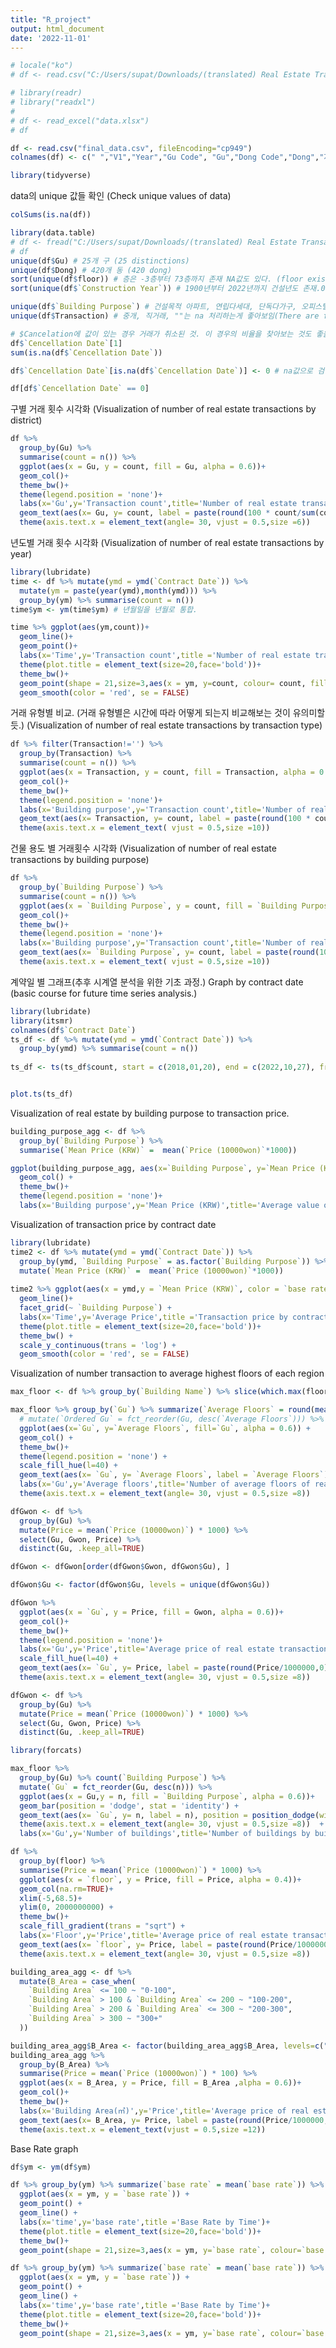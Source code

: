 ```yaml
---
title: "R_project"
output: html_document
date: '2022-11-01'
---
```

```r
# locale("ko")
# df <- read.csv("C:/Users/supat/Downloads/(translated) Real Estate Transactions in Seoul.csv", locale = locale(date_names = "ko", encoding = 'UTF-8'), encoding = 'UTF-8')

# library(readr)
# library("readxl")
# 
# df <- read_excel("data.xlsx")
# df

df <- read.csv("final_data.csv", fileEncoding="cp949")
colnames(df) <- c(" ","V1","Year","Gu Code", "Gu","Dong Code","Dong","지번구분", "지번구분명","본번","부번","Building Name","Contract Date","Price (10000won)", "Building Area", "Land Area","floor", "권리구분", "Cencellation Date", "Construction Year","Building Purpose","Transaction","Region of Real Estate Agency","Gwon","ym","month","base rate")
```


```r
library(tidyverse)
```

data의 unique 값들 확인
(Check unique values of data)
```r
colSums(is.na(df))
```

```r
library(data.table)
# df <- fread("C:/Users/supat/Downloads/(translated) Real Estate Transactions in Seoul(2).csv")
# df
unique(df$Gu) # 25개 구 (25 distinctions)
unique(df$Dong) # 420개 동 (420 dong)
sort(unique(df$floor)) # 층은 -3층부터 73층까지 존재 NA값도 있다. (floor exists from -3 to 73, and there are also NA values.)
sort(unique(df$`Construction Year`)) # 1900년부터 2022년까지 건설년도 존재.0은 이상치인듯.(Construction years exist from 1900 to 2022. 0 seems to be an outlier.)

unique(df$`Building Purpose`) # 건설목적 아파트, 연립다세대, 단독다가구, 오피스텔 네 개
unique(df$Transaction) # 중개, 직거래, ""는 na 처리하는게 좋아보임(There are four types of construction purpose: apartment, multi-family, single-family, and officetel.)

# $Cancelation에 값이 있는 경우 거래가 취소된 것. 이 경우의 비율을 찾아보는 것도 좋을듯.(If Cancelation has a value, the transaction was canceled. It would be good to find the ratio in this case.)
df$`Cencellation Date`[1]
sum(is.na(df$`Cencellation Date`))

df$`Cencellation Date`[is.na(df$`Cencellation Date`)] <- 0 # na값으로 검색하니 안나옴.

df[df$`Cencellation Date` == 0]
```
구별 거래 횟수 시각화
(Visualization of number of real estate transactions by district)
```r
df %>% 
  group_by(Gu) %>% 
  summarise(count = n()) %>% 
  ggplot(aes(x = Gu, y = count, fill = Gu, alpha = 0.6))+
  geom_col()+
  theme_bw()+
  theme(legend.position = 'none')+
  labs(x='Gu',y='Transaction count',title='Number of real estate transactions by district')+
  geom_text(aes(x= Gu, y= count, label = paste(round(100 * count/sum(count),2),'%')), position = position_dodge(width = 1),vjust = -0.5, size = 2,check_overlap = T) +
  theme(axis.text.x = element_text(angle= 30, vjust = 0.5,size =6))
```

년도별 거래 횟수 시각화
(Visualization of number of real estate transactions by year)

```r
library(lubridate)
time <- df %>% mutate(ymd = ymd(`Contract Date`)) %>%
  mutate(ym = paste(year(ymd),month(ymd))) %>% 
  group_by(ym) %>% summarise(count = n())
time$ym <- ym(time$ym) # 년월일을 년월로 통합.

time %>% ggplot(aes(ym,count))+
  geom_line()+
  geom_point()+
  labs(x='Time',y='Transaction count',title ='Number of real estate transactions by year')+
  theme(plot.title = element_text(size=20,face='bold'))+
  theme_bw()+
  geom_point(shape = 21,size=3,aes(x = ym, y=count, colour= count, fill = count)) +
  geom_smooth(color = 'red', se = FALSE)

```

거래 유형별 비교. (거래 유형별은 시간에 따라 어떻게 되는지 비교해보는 것이 유의미할듯.)
(Visualization of number of real estate transactions by transaction type)

```r
df %>% filter(Transaction!='') %>% 
  group_by(Transaction) %>% 
  summarise(count = n()) %>% 
  ggplot(aes(x = Transaction, y = count, fill = Transaction, alpha = 0.6))+
  geom_col()+
  theme_bw()+
  theme(legend.position = 'none')+
  labs(x='Building purpose',y='Transaction count',title='Number of real estate transactions by transaction type')+
  geom_text(aes(x= Transaction, y= count, label = paste(round(100 * count/sum(count),2),'%')), position = position_dodge(width = 1),vjust = -0.5, size = 3.5,check_overlap = T) +
  theme(axis.text.x = element_text( vjust = 0.5,size =10))
```
건물 용도 별 거래횟수 시각화
(Visualization of number of real estate transactions by building purpose)

```r
df %>% 
  group_by(`Building Purpose`) %>% 
  summarise(count = n()) %>% 
  ggplot(aes(x = `Building Purpose`, y = count, fill = `Building Purpose`, alpha = 0.6))+
  geom_col()+
  theme_bw()+
  theme(legend.position = 'none')+
  labs(x='Building purpose',y='Transaction count',title='Number of real estate transactions by building purpose')+
  geom_text(aes(x= `Building Purpose`, y= count, label = paste(round(100 * count/sum(count),2),'%')), position = position_dodge(width = 1),vjust = -0.5, size = 3.5,check_overlap = T) +
  theme(axis.text.x = element_text( vjust = 0.5,size =10))
```

계약일 별 그래프(추후 시계열 분석을 위한 기초 과정.)
Graph by contract date (basic course for future time series analysis.)

```r
library(lubridate)
library(itsmr)
colnames(df$`Contract Date`)
ts_df <- df %>% mutate(ymd = ymd(`Contract Date`)) %>% 
  group_by(ymd) %>% summarise(count = n())
  
ts_df <- ts(ts_df$count, start = c(2018,01,20), end = c(2022,10,27), frequency = 365)  


plot.ts(ts_df)
```


Visualization of real estate by building purpose to transaction price.
```r
building_purpose_agg <- df %>%
  group_by(`Building Purpose`) %>%
  summarise(`Mean Price (KRW)` =  mean(`Price (10000won)`*1000))

ggplot(building_purpose_agg, aes(x=`Building Purpose`, y=`Mean Price (KRW)`, fill=`Building Purpose`, alpha=0.6)) +
  geom_col() +
  theme_bw()+
  theme(legend.position = 'none')+
  labs(x='Building purpose',y='Mean Price (KRW)',title='Average value of transactions by building purpose')
```


Visualization of transaction price by contract date
```r
library(lubridate)
time2 <- df %>% mutate(ymd = ymd(`Contract Date`)) %>%
  group_by(ymd, `Building Purpose` = as.factor(`Building Purpose`)) %>% 
  mutate(`Mean Price (KRW)` =  mean(`Price (10000won)`*1000))
              
time2 %>% ggplot(aes(x = ymd,y = `Mean Price (KRW)`, color = `base rate`))+
  geom_line()+
  facet_grid(~ `Building Purpose`) +
  labs(x='Time',y='Average Price',title ='Transaction price by contract date')+
  theme(plot.title = element_text(size=20,face='bold'))+
  theme_bw() +
  scale_y_continuous(trans = 'log') +
  geom_smooth(color = 'red', se = FALSE)
```

Visualization of number transaction to average highest floors of each region
```r
max_floor <- df %>% group_by(`Building Name`) %>% slice(which.max(floor))

max_floor %>% group_by(`Gu`) %>% summarize(`Average Floors` = round(mean(floor), 2)) %>%
  # mutate(`Ordered Gu` = fct_reorder(Gu, desc(`Average Floors`))) %>% #order graph in descending order
  ggplot(aes(x=`Gu`, y=`Average Floors`, fill=`Gu`, alpha = 0.6)) +
  geom_col() +
  theme_bw()+
  theme(legend.position = 'none') +
  scale_fill_hue(l=40) +
  geom_text(aes(x= `Gu`, y= `Average Floors`, label = `Average Floors`), position = position_dodge(width = 1),vjust = -0.5, size = 4,check_overlap = T) +
  labs(x='Gu',y='Average floors',title='Number of average floors of real estate each region')+
  theme(axis.text.x = element_text(angle= 30, vjust = 0.5,size =8))

dfGwon <- df %>% 
  group_by(Gu) %>% 
  mutate(Price = mean(`Price (10000won)`) * 1000) %>% 
  select(Gu, Gwon, Price) %>%
  distinct(Gu, .keep_all=TRUE)

dfGwon <- dfGwon[order(dfGwon$Gwon, dfGwon$Gu), ]

dfGwon$Gu <- factor(dfGwon$Gu, levels = unique(dfGwon$Gu)) 

dfGwon %>%
  ggplot(aes(x = `Gu`, y = Price, fill = Gwon, alpha = 0.6))+
  geom_col()+
  theme_bw()+
  theme(legend.position = 'none')+
  labs(x='Gu',y='Price',title='Average price of real estate transactions by district')+
  scale_fill_hue(l=40) +
  geom_text(aes(x= `Gu`, y= Price, label = paste(round(Price/1000000,0), 'm')), position = position_dodge(width = 1),vjust = -0.5, size = 4,check_overlap = T) +
  theme(axis.text.x = element_text(angle= 30, vjust = 0.5,size =8)) 
```
```r
dfGwon <- df %>% 
  group_by(Gu) %>% 
  mutate(Price = mean(`Price (10000won)`) * 1000) %>% 
  select(Gu, Gwon, Price) %>%
  distinct(Gu, .keep_all=TRUE)
```

```r
library(forcats)

max_floor %>% 
  group_by(Gu) %>% count(`Building Purpose`) %>%
  mutate(`Gu` = fct_reorder(Gu, desc(n))) %>%
  ggplot(aes(x = Gu,y = n, fill = `Building Purpose`, alpha = 0.6))+
  geom_bar(position = 'dodge', stat = 'identity') +
  geom_text(aes(x= `Gu`, y= n, label = n), position = position_dodge(width = 1),vjust = -0.5, size = 3,check_overlap = T) +
  theme(axis.text.x = element_text(angle= 30, vjust = 0.5,size =8))  +
  labs(x='Gu',y='Number of buildings',title='Number of buildings by building purpose in each region')
```

```r
df %>% 
  group_by(floor) %>% 
  summarise(Price = mean(`Price (10000won)`) * 1000) %>% 
  ggplot(aes(x = `floor`, y = Price, fill = Price, alpha = 0.4))+
  geom_col(na.rm=TRUE)+
  xlim(-5,68.5)+
  ylim(0, 2000000000) +
  theme_bw()+
  scale_fill_gradient(trans = "sqrt") +
  labs(x='Floor',y='Price',title='Average price of real estate transactions by floor') +
  geom_text(aes(x= `floor`, y= Price, label = paste(round(Price/1000000,0), 'm')), position = position_dodge(width = 1), angle = 90, hjust = -0.2, size = 4,check_overlap = T,na.rm=TRUE) +
  theme(axis.text.x = element_text(angle= 30, vjust = 0.5,size =8)) 
```
```r
building_area_agg <- df %>% 
  mutate(B_Area = case_when(
    `Building Area` <= 100 ~ "0-100",
    `Building Area` > 100 & `Building Area` <= 200 ~ "100-200",
    `Building Area` > 200 & `Building Area` <= 300 ~ "200-300",
    `Building Area` > 300 ~ "300+"
  ))

building_area_agg$B_Area <- factor(building_area_agg$B_Area, levels=c("0-100", "100-200", "200-300", "300+"), ordered = TRUE)
building_area_agg %>%
  group_by(B_Area) %>% 
  summarise(Price = mean(`Price (10000won)`) * 100) %>% 
  ggplot(aes(x = B_Area, y = Price, fill = B_Area ,alpha = 0.6))+
  geom_col()+
  theme_bw()+
  labs(x='Building Area(㎡)',y='Price',title='Average price of real estate transactions by building area') +
  geom_text(aes(x= B_Area, y= Price, label = paste(round(Price/1000000,1), 'm')), position = position_dodge(width = 1),vjust = -0.5, size = 4,check_overlap = T) +
  theme(axis.text.x = element_text(vjust = 0.5,size =12))
```

Base Rate graph
```r
df$ym <- ym(df$ym)
```

```r
df %>% group_by(ym) %>% summarize(`base rate` = mean(`base rate`)) %>%
  ggplot(aes(x = ym, y = `base rate`)) +
  geom_point() +
  geom_line() +
  labs(x='time',y='base rate',title ='Base Rate by Time')+
  theme(plot.title = element_text(size=20,face='bold'))+
  theme_bw()+
  geom_point(shape = 21,size=3,aes(x = ym, y=`base rate`, colour=`base rate`, fill = `base rate`))
```


```r
df %>% group_by(ym) %>% summarize(`base rate` = mean(`base rate`)) %>%
  ggplot(aes(x = ym, y = `base rate`)) +
  geom_point() +
  geom_line() +
  labs(x='time',y='base rate',title ='Base Rate by Time')+
  theme(plot.title = element_text(size=20,face='bold'))+
  theme_bw()+
  geom_point(shape = 21,size=3,aes(x = ym, y=`base rate`, colour=`base rate`, fill = `base rate`))
```

